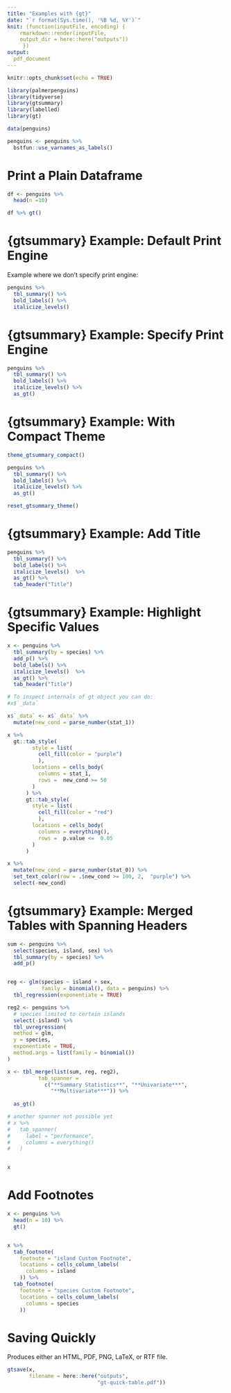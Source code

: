 ```yaml
---
title: "Examples with {gt}"
date: "`r format(Sys.time(), '%B %d, %Y')`"
knit: (function(inputFile, encoding) {
    rmarkdown::render(inputFile, 
    output_dir = here::here("outputs"))
     })
output:
  pdf_document
---
```


```r
knitr::opts_chunk$set(echo = TRUE)

library(palmerpenguins)
library(tidyverse)
library(gtsummary)
library(labelled)
library(gt)

data(penguins)

penguins <- penguins %>%
  bstfun::use_varnames_as_labels()

```

# Print a Plain Dataframe 

```r
df <- penguins %>% 
  head(n =10)

df %>% gt()

```


# {gtsummary} Example: Default Print Engine

Example where we don't specify print engine:

```r
penguins %>% 
  tbl_summary() %>%
  bold_labels() %>%
  italicize_levels()
```

# {gtsummary} Example: Specify Print Engine

```r
penguins %>% 
  tbl_summary() %>%
  bold_labels() %>%
  italicize_levels() %>%
  as_gt()
```

# {gtsummary} Example: With Compact Theme

```r
theme_gtsummary_compact()

penguins %>% 
  tbl_summary() %>%
  bold_labels() %>%
  italicize_levels() %>%
  as_gt()

reset_gtsummary_theme()
```

# {gtsummary} Example: Add Title

```r
penguins %>% 
  tbl_summary() %>%
  bold_labels() %>%
  italicize_levels()  %>%
  as_gt() %>%
  tab_header("Title")

```

# {gtsummary} Example: Highlight Specific Values

```r
x <- penguins %>% 
  tbl_summary(by = species) %>%
  add_p() %>%
  bold_labels() %>%
  italicize_levels()  %>%
  as_gt() %>%
  tab_header("Title")

# To inspect internals of gt object you can do:
#x$`_data`

x$`_data` <- x$`_data` %>%
  mutate(new_cond = parse_number(stat_1)) 

x %>%
  gt::tab_style(
        style = list(
          cell_fill(color = "purple")
          ),
        locations = cells_body(
          columns = stat_1,
          rows =  new_cond >= 50 
        )
      ) %>%
      gt::tab_style(
        style = list(
          cell_fill(color = "red")
          ),
        locations = cells_body(
          columns = everything(),
          rows =  p.value <=  0.05 
        )
      )


```


```r
x %>%
  mutate(new_cond = parse_number(stat_0)) %>%
  set_text_color(row = .$new_cond >= 100, 2,  "purple") %>%
  select(-new_cond)
```

# {gtsummary} Example: Merged Tables with Spanning Headers

```r
sum <- penguins %>%
  select(species, island, sex) %>%
  tbl_summary(by = species) %>%
  add_p()


reg <- glm(species ~ island + sex,
           family = binomial(), data = penguins) %>%
  tbl_regression(exponentiate = TRUE)

reg2 <- penguins %>%
  # species limited to certain islands
  select(-island) %>%
  tbl_uvregression(
  method = glm,
  y = species, 
  exponentiate = TRUE, 
  method.args = list(family = binomial())
)

x <- tbl_merge(list(sum, reg, reg2),
          tab_spanner = 
            c("**Summary Statistics**", "**Univariate***", 
              "**Multivariate***")) %>% 
  
  as_gt() 

# another spanner not possible yet
# x %>%
#   tab_spanner(
#     label = "performance",
#     columns = everything()
#   )


x
```


# Add Footnotes 

```r

x <- penguins %>% 
  head(n = 10) %>%
  gt() 


x %>%
  tab_footnote(
    footnote = "island Custom Footnote",
    locations = cells_column_labels(
      columns = island
    )) %>%
  tab_footnote(
    footnote = "species Custom Footnote",
    locations = cells_column_labels(
      columns = species
    ))

```

# Saving Quickly 

Produces either an HTML, PDF, PNG, LaTeX, or RTF file.

```r
gtsave(x,
       filename = here::here("outputs",     
                             "gt-quick-table.pdf"))
```

